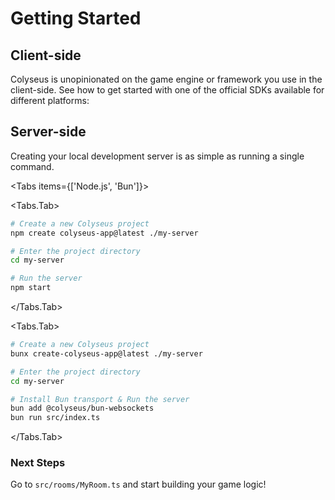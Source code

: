 
# Getting Started

## Client-side

Colyseus is unopinionated on the game engine or framework you use in the client-side. See how to get started with one of the official SDKs available for different platforms:

<Cards>
    <Cards.Card icon={javascript} title="JavaScript" href="/getting-started/javascript" />
    <Cards.Card icon={typescript} title="TypeScript" href="/getting-started/typescript" />
    <Cards.Card icon={unity} title="Unity" href="/getting-started/unity" />
    <Cards.Card icon={defold} title="Defold Engine" href="/getting-started/defold" />
    <Cards.Card icon={construct3} title="Construct 3" href="/getting-started/construct3" />
    <Cards.Card icon={cocos} title="Cocos Creator" href="/getting-started/cocos" />
    <Cards.Card icon={haxe} title="Haxe" href="/getting-started/haxe" />
</Cards>

## Server-side

Creating your local development server is as simple as running a single command.

<Tabs items={['Node.js', 'Bun']}>

  <Tabs.Tab>
``` bash filename="Terminal: Node.js"
# Create a new Colyseus project
npm create colyseus-app@latest ./my-server

# Enter the project directory
cd my-server

# Run the server
npm start
```
  </Tabs.Tab>

  <Tabs.Tab>
``` bash filename="Terminal: Bun"
# Create a new Colyseus project
bunx create-colyseus-app@latest ./my-server

# Enter the project directory
cd my-server

# Install Bun transport & Run the server
bun add @colyseus/bun-websockets
bun run src/index.ts
```
  </Tabs.Tab>
</Tabs>

### Next Steps

Go to `src/rooms/MyRoom.ts` and start building your game logic!